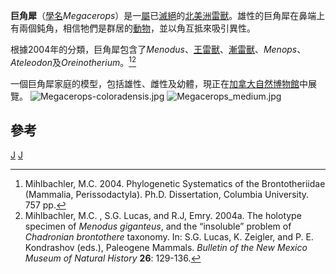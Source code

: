{{Automatic taxobox
| taxon = Megacerops
| authority = [[約瑟夫·萊迪|Leidy]], 1870
| fossil_range = 晚[[始新世|始新世]] {{fossil range|38|33.9}}
| status = fossil
| image =Brontotherium.jpg
| subdivision_ranks = [[種|種]]
| subdivision =
* 科羅拉多巨角犀''M. coloradensis''<small>（[[模式種|模式種]]）</small>
* ''M. aoer''
* ''M. curtus''
* ''M. hatcheri''
* ''M. kuwagatarhinus''
* ''M. osborni''
* ''M. platyceras''
| synonyms =
*[[王雷兽|王雷兽]] ''Brontotherium'' Cope, 1873
*[[渐雷兽|渐雷兽]] ''Brontops''
*''Menodus''
*''Titanotherium''
*''Ateleodon''
*''Oreinotherium'' 
}}
'''巨角犀'''（[[學名|學名]]''Megacerops''）是一[[屬|屬]]已[[滅絕|滅絕]]的[[北美洲|北美洲]][[雷獸|雷獸]]。雄性的巨角犀在鼻端上有兩個鈍角，相信牠們是群居的[[動物|動物]]，並以角互抵來吸引異性。

根據2004年的分類，巨角犀包含了''Menodus''、[[王雷獸|王雷獸]]、[[漸雷獸|漸雷獸]]、''Menops''、''Ateleodon''及''Oreinotherium''。<ref name=mihlbachler2004>Mihlbachler, M.C. 2004. Phylogenetic Systematics of the Brontotheriidae (Mammalia, Perissodactyla). Ph.D. Dissertation, Columbia University. 757 pp.</ref><ref name=mihlbachler2004a>Mihlbachler, M.C. , S.G. Lucas, and R.J, Emry. 2004a. The holotype specimen of ''Menodus giganteus'', and the “insoluble” problem of ''Chadronian brontothere'' taxonomy. In: S.G. Lucas, K. Zeigler, and P. E. Kondrashov (eds.), Paleogene Mammals. ''Bulletin of the New Mexico Museum of Natural History'' '''26''': 129-136.</ref>

一個巨角犀家庭的模型，包括雄性、雌性及幼體，現正在[[加拿大自然博物館|加拿大自然博物館]]中展覽。
[[Image:Megacerops-coloradensis.jpg|thumb]] 
[[File:Megacerops_medium.jpg|thumb]]

==參考==
{{reflist}}
{{雷獸科}}
{{Taxonbar|from=Q135590}}

[[Category:雷獸|J]]
[[Category:1870年描述的分类群|J]]